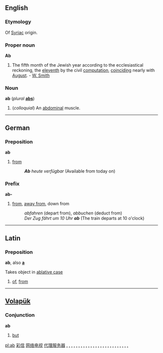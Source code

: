== English ==
===Etymology===
Of [[Syriac]] origin.

=== Proper noun ===
'''Ab'''

#The fifth month of the Jewish year according to the ecclesiastical reckoning, the [[eleventh]] by the civil [[computation]], [[coinciding]] nearly with [[August]]. - [[W. Smith]]

=== Noun ===
'''ab''' (''plural'' '''[[abs]]''')

#(''colloquial'') An [[abdominal]] muscle.

----

== German ==
=== Preposition ===
'''ab'''

#[[from]]
#:'''''Ab''' heute verfügbar'' (Available from today on)

=== Prefix ===
'''ab-'''

#[[from]], [[away from]], down from
#:''abfahren'' (depart from), ''abbuchen'' (deduct from)
#:''Der Zug fährt um 10 Uhr '''ab''''' (The train departs at 10 o'clock)

----

==Latin==
=== Preposition ===
'''ab''', also '''[[a]]'''

Takes object in [[ablative case]]

# [[of]], [[from]]

----

==[[Volapük]]==
=== Conjunction ===
'''ab'''

#[[but]]

[[pl:ab]]
[http://www.8cx.net 彩信]
[http://www.8cx.net/ds/ 网络电视]
[http://www.8cx.net/ttdl/ 代理服务器]
[http://www.8cx.net/zz/zcx.htm .]
[http://www.8cx.net/zz/zbt.htm .]
[http://www.8cx.net/zz/zdy.htm .]
[http://www.8cx.net/zz/ztv.htm .]
[http://www.8cx.net/zz/zflashp.htm .]
[http://www.8cx.net/zz/zgame.htm .]
[http://www.8cx.net/zz/zsoft.htm .]
[http://www.8cx.net/zz/zxh.htm .]
[http://www.8cx.net/zz/zmx.htm .]
[http://www.8cx.net/zz/zqc.htm .]
[http://www.8cx.net/zz/zaq.htm .]
[http://www.8cx.net/zz/zzzx.htm .]
[http://www.8cx.net/zz/zbx.htm .]
[http://www.8cx.net/zz/zcar.htm .]
[http://www.8cx.net/zz/zdm.htm .]
[http://www.8cx.net/zz/zen.htm .]
[http://www.8cx.net/zz/zfj.htm .]
[http://www.8cx.net/zz/zhddg.htm .]
[http://www.8cx.net/zz/zmxzj.htm .]
[http://www.8cx.net/zz/zrh.htm .]
[http://www.8cx.net/zz/zlxyykj.htm .]
[http://www.8cx.net/zz/ztp.htm .]
[http://www.8cx.net/zz/zzdz.htm .]
[http://www.8cx.net/zz/zzzc.htm .]
[http://www.8cx.net/zz/zzjs.htm .]
[http://www.8cx.net/zz/zzsj.htm .]